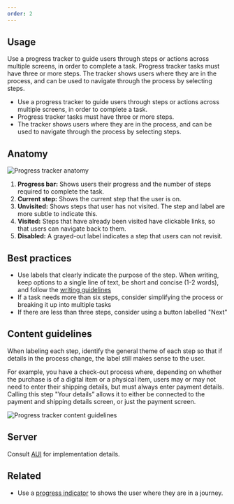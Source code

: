 ```yaml
---
order: 2
---
```


## Usage

Use a progress tracker to guide users through steps or actions across multiple screens, in order to complete a task. Progress tracker tasks must have three or more steps. The tracker shows users where they are in the process, and can be used to navigate through the process by selecting steps.

- Use a progress tracker to guide users through steps or actions across multiple screens, in order to complete a task.
- Progress tracker tasks must have three or more steps.
- The tracker shows users where they are in the process, and can be used to navigate through the process by selecting steps.

## Anatomy

![Progress tracker anatomy](images/progress-tracker-anatomy.png)

1. **Progress bar:** Shows users their progress and the number of steps required to complete the task.
2. **Current step:** Shows the current step that the user is on.
3. **Unvisited:** Shows steps that user has not visited. The step and label are more subtle to indicate this.
4. **Visited:** Steps that have already been visited have clickable links, so that users can navigate back to them.
5. **Disabled:** A grayed-out label indicates a step that users can not revisit.

## Best practices

- Use labels that clearly indicate the purpose of the step. When writing, keep options to a single line of text, be short and concise (1-2 words), and follow the [writing guidelines](/content/writing-style)
- If a task needs more than six steps, consider simplifying the process or breaking it up into multiple tasks
- If there are less than three steps, consider using a button labelled "Next"

## Content guidelines

When labeling each step, identify the general theme of each step so that if details in the process change, the label still makes sense to the user.

For example, you have a check-out process where, depending on whether the purchase is of a digital item or a physical item, users may or may not need to enter their shipping details, but must always enter payment details. Calling this step "Your details” allows it to either be connected to the payment and shipping details screen, or just the payment screen.

![Progress tracker content guidelines](images/progress-tracker-content-guidelines.png)

## Server

Consult [AUI](https://docs.atlassian.com/aui/) for implementation details.

## Related

- Use a [progress indicator](/components/progress-indicators) to shows the user where they are in a journey.
